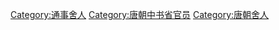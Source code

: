 [[Category:通事舍人|Category:通事舍人]]
[[Category:唐朝中书省官员|Category:唐朝中书省官员]]
[[Category:唐朝舍人|Category:唐朝舍人]]